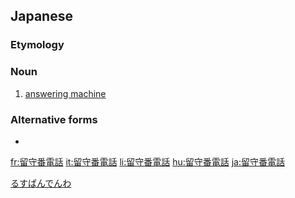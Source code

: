 ==Japanese==
{{ja-kanjitab|る|す|ばん|でん|わ|yomi=o}}

===Etymology===
{{compound|lang=ja|sort=るすばんでんわ|留守番|tr1=rusuban|t1=watching while absent|電話|tr2=denwa|t2=telephone}}

===Noun===
{{ja-noun|るすばんでんわ}}

# [[answering machine]]

===Alternative forms===
* {{ja-r|留守電|るすでん}}

[[Category:ja:Telephony|るすばんでんわ]]

[[fr:留守番電話]]
[[it:留守番電話]]
[[li:留守番電話]]
[[hu:留守番電話]]
[[ja:留守番電話]]